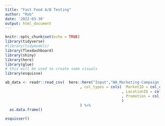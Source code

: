 ```yaml
---
title: "Fast Food A/B Testing"
author: "Rob"
date: '2022-03-30'
output: html_document
---
```


```r
knitr::opts_chunk$set(echo = TRUE)
library(tidyverse)
#library(tidymodels)
library(flexdashboard)
library(shiny)
library(here)
library(glue)
# this will be used to create some visuals
library(esquisse) 
```

```r

ab_data <- readr::read_csv(  here::here("Input","WA_Marketing-Campaign.csv")
                                  , col_types = cols(  MarketID = col_character()
                                                     , LocationID = col_character()
                                                     , Promotion = col_character()
                                                     )
                                  ) %>% 
  as.data.frame()
```

```r
esquisser()
```

